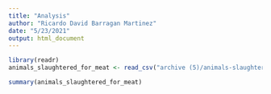 ```yaml
---
title: "Analysis"
author: "Ricardo David Barragan Martinez"
date: "5/23/2021"
output: html_document
---
```


```r
library(readr)
animals_slaughtered_for_meat <- read_csv("archive (5)/animals-slaughtered-for-meat.csv")
```

```r
summary(animals_slaughtered_for_meat)
```


